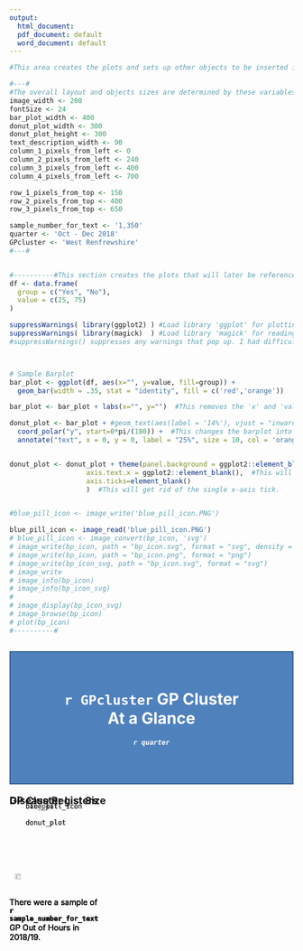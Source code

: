```yaml
---
output:
  html_document:
  pdf_document: default
  word_document: default
---
```

  
  
<!-- This is the starting R code chunk that forms the donut_plot plots -->
```r
#This area creates the plots and sets up other objects to be inserted into the RMarkdown code later on.

#---#
#The overall layout and objects sizes are determined by these variables.
image_width <- 200
fontSize <- 24
bar_plot_width <- 400
donut_plot_width <- 300
donut_plot_height <- 300
text_description_width <- 90
column_1_pixels_from_left <- 0
column_2_pixels_from_left <- 240
column_3_pixels_from_left <- 400
column_4_pixels_from_left <- 700

row_1_pixels_from_top <- 150
row_2_pixels_from_top <- 400
row_3_pixels_from_top <- 650

sample_number_for_text <- '1,350'
quarter <- 'Oct - Dec 2018'
GPcluster <- 'West Renfrewshire'
#---#


#----------#This section creates the plots that will later be referenced in the Markdown/HTML code.
df <- data.frame(
  group = c("Yes", "No"),
  value = c(25, 75)
)

suppressWarnings( library(ggplot2) ) #Load library 'ggplot' for plotting functions.
suppressWarnings( library(magick)  ) #Load library 'magick' for reading in png and other types of images with function  image_read().
#suppressWarnings() suppresses any warnings that pop up. I had difficulty suppressing them purely with setting warnings = False at the start of the RMarkdown chunk.



# Sample Barplot
bar_plot <- ggplot(df, aes(x="", y=value, fill=group)) +
  geom_bar(width = .35, stat = "identity", fill = c('red','orange'))

bar_plot <- bar_plot + labs(x="", y="")  #This removes the 'x' and 'value' labels for the x and y axes respectively.

donut_plot <- bar_plot + #geom_text(aes(label = '14%'), vjust = "inward", hjust = "inward") +
  coord_polar("y", start=0*pi/(180)) +  #This changes the barplot into a donut plot.
  annotate("text", x = 0, y = 0, label = "25%", size = 10, col = 'orange')


donut_plot <- donut_plot + theme(panel.background = ggplot2::element_blank(),
                   axis.text.x = ggplot2::element_blank(),  #This will get rid of the x-axis labels.
                   axis.ticks=element_blank()
                   )  #This will get rid of the single x-axis tick.


#blue_pill_icon <- image_write('blue_pill_icon.PNG')

blue_pill_icon <- image_read('blue_pill_icon.PNG') 
# blue_pill_icon <- image_convert(bp_icon, 'svg')
# image_write(bp_icon, path = "bp_icon.svg", format = "svg", density = 20)
# image_write(bp_icon, path = "bp_icon.png", format = "png")
# image_write(bp_icon_svg, path = "bp_icon.svg", format = "svg")
# image_write
# image_info(bp_icon)
# image_info(bp_icon_svg)
# 
# image_display(bp_icon_svg)
# image_browse(bp_icon)
# plot(bp_icon)
#----------#



```


<!-- This is the start of the Markdown/HTML section of the file. -->

<!-- This section builds the document using HTML -->


<!-- This section creates the Blue Title Box at the top of the page -->
<div style = "background-color: rgb(79, 129, 189); color: white; text-align: center; padding: 10px; border: 2px solid rgb(55, 96, 146); font-weight: bold;"><br>
  <h1> `r GPcluster` GP Cluster <br>At a Glance </h1>
  <h5>`r quarter`</h5><br>
</div>


<!-- Add column headings for columns 1 and 3. -->
<div style="font-size: 18px;">
  <span style = "position: absolute; left: `r column_1_pixels_from_left + 90`px;">
    <b>GP Cluster List Size</b>
  </span>
  <span style = "position: absolute; left: `r column_3_pixels_from_left + 150`px;">
    <b>Disease Registers</b>
  </span>
</div>


<!-- This is the start of Row #1. -->
<div style="position: absolute; top: `r row_1_pixels_from_top`px;">

  <span style="padding: 10px; position: absolute; left: `r column_1_pixels_from_left`px; 
                top: 100px; width: `r donut_plot_width`px; height: `r donut_plot_height`px;">
    <img src="blue_pill_icon.PNG" alt="Image of a Blue Pill"  height = 70%
                                style="position: absolute; top: 40px;"> 
  </span>
  
  <span style = "position: absolute; left: `r column_2_pixels_from_left`px; top: 165px; 
                width: `r text_description_width`px; vertical-align: middle; ">  
      There were a sample of <b> `r sample_number_for_text` </b> GP Out of Hours in 2018/19.
  </span>
  
  <span style = "padding: 10px; position: absolute; left: `r column_3_pixels_from_left`px; 
               top: 100px; width: `r donut_plot_width`px; height: `r donut_plot_height`px;">
```r
    bar_plot
```       
  </span>
  
  <span style = "position: absolute; left: `r column_4_pixels_from_left`px; top: 165px; 
                width: `r text_description_width`px; vertical-align: middle; ">  
      There were a sample of <b> `r sample_number_for_text` </b> GP Out of Hours in 2018/19.
  </span>
  
</div>



<!-- This is the start of Row #2. -->
<div style="position: absolute; top: `r row_2_pixels_from_top`px;">

  <span style="padding: 10px; position: absolute; left: `r column_1_pixels_from_left`px; 
                top: 100px; width: `r donut_plot_width`px; height: 300px;">
```r
    blue_pill_icon
```       
  </span>
  
  <span style = "position: absolute; left: `r column_2_pixels_from_left`px; top: 165px; 
                width: `r text_description_width`px; vertical-align: middle; ">  
      There were a sample of <b> `r sample_number_for_text` </b> GP Out of Hours in 2018/19.
  </span>
  
  <span style = "padding: 10px; position: absolute; left: `r column_3_pixels_from_left`px; 
  top: 100px; width: `r donut_plot_width`px;">
```r
    donut_plot
```       
  </span>
  
  <span style = "position: absolute; left: `r column_4_pixels_from_left`px; top: 165px; 
                width: `r text_description_width`px; vertical-align: middle; ">  
      There were a sample of <b> `r sample_number_for_text` </b> GP Out of Hours in 2018/19.
  </span>
  
</div>



<!-- This is the start of Row #3. -->
<div style="position: absolute; top: `r row_3_pixels_from_top`px;">

  <span style="padding: 10px; position: absolute; left: `r column_1_pixels_from_left`px; 
                top: 100px; width: `r donut_plot_width`px;">
```r
    blue_pill_icon
```       
  </span>
  
  <span style = "position: absolute; left: `r column_2_pixels_from_left`px; top: 165px; 
                width: `r text_description_width`px; vertical-align: middle; ">  
      There were a sample of <b> `r sample_number_for_text` </b> GP Out of Hours in 2018/19.
  </span>
  
  <span style = "padding: 10px; position: absolute; left: `r column_3_pixels_from_left`px; 
  top: 100px; width: `r donut_plot_width`px;">
```r
    donut_plot
```       
  </span>
  
  <span style = "position: absolute; left: `r column_4_pixels_from_left`px; top: 165px; 
                width: `r text_description_width`px; vertical-align: middle; ">  
      There were a sample of <b> `r sample_number_for_text` </b> GP Out of Hours in 2018/19.
  </span>
  
</div>








